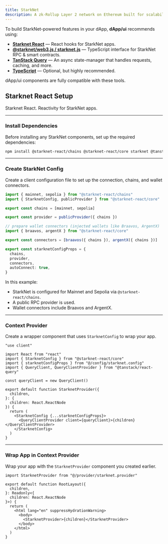```yaml
---
title: StarkNet
description: A zk-Rollup Layer 2 network on Ethereum built for scalability, low-cost smart contracts, and Cairo-based development.
---
```


To build StarkNet-powered features in your dApp, **dApp/ui** recommends using:

- [**Starknet React**](https://www.starknet-react.com/docs/getting-started) — React hooks for StarkNet apps.
- [**@starknet/web3.js / starknet.js**](https://www.starknet.io/blog/develop-dapp-starknet-js/) — TypeScript interface for StarkNet RPC & smart contracts.
- [**TanStack Query**](https://tanstack.com/query/v5) — An async state-manager that handles requests, caching, and more.
- [**TypeScript**](https://wagmi.sh/react/typescript) — Optional, but highly recommended.

dApp/ui components are fully compatible with these tools.

## Starknet React Setup

Starknet React. Reactivity for StarkNet apps.

---

### Install Dependencies

Before installing any StarkNet components, set up the required dependencies:

```bash
npm install @starknet-react/chains @starknet-react/core starknet @tanstack/react-query
```

---

### Create StarkNet Config

Create a client configuration file to set up the connection, chains, and wallet connectors.

```ts title="config/starknet.config.ts" showLineNumbers
import { mainnet, sepolia } from "@starknet-react/chains"
import { StarknetConfig, publicProvider } from "@starknet-react/core"

export const chains = [mainnet, sepolia]

export const provider = publicProvider({ chains })

// prepare wallet connectors (injected wallets like Braavos, ArgentX)
import { braavos, argentX } from "@starknet-react/core"

export const connectors = [braavos({ chains }), argentX({ chains })]

export const starknetConfigProps = {
  chains,
  provider,
  connectors,
  autoConnect: true,
}
```

In this example:

- StarkNet is configured for Mainnet and Sepolia via `@starknet-react/chains`.
- A public RPC provider is used.
- Wallet connectors include Braavos and ArgentX.

---

### Context Provider

Create a wrapper component that uses `StarknetConfig` to wrap your app.

```tsx {4} {5} {16} {17} {18} title="provider/starknet.provider.tsx" showLineNumbers
"use client"

import React from "react"
import { StarknetConfig } from "@starknet-react/core"
import { starknetConfigProps } from "@/config/starknet.config"
import { QueryClient, QueryClientProvider } from "@tanstack/react-query"

const queryClient = new QueryClient()

export default function StarknetProvider({
  children,
}: {
  children: React.ReactNode
}) {
  return (
    <StarknetConfig {...starknetConfigProps}>
      <QueryClientProvider client={queryClient}>{children}</QueryClientProvider>
    </StarknetConfig>
  )
}
```

---

### Wrap App in Context Provider

Wrap your app with the `StarknetProvider` component you created earlier.

```tsx {1} {11} title="app/layout.tsx" showLineNumbers
import StarknetProvider from "@/provider/starknet.provider"

export default function RootLayout({
  children,
}: Readonly<{
  children: React.ReactNode
}>) {
  return (
    <html lang="en" suppressHydrationWarning>
      <body>
        <StarknetProvider>{children}</StarknetProvider>
      </body>
    </html>
  )
}
```
